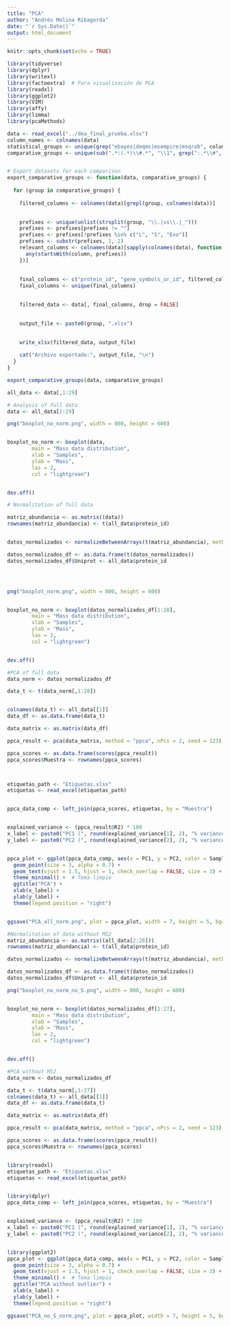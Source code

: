 ```yaml
---
title: "PCA"
author: "Andrés Molina Ribagorda"
date: "`r Sys.Date()`"
output: html_document
---
```


```r
knitr::opts_chunk$set(echo = TRUE)
```

````r
library(tidyverse)
library(dplyr)
library(writexl)
library(factoextra)  # Para visualización de PCA
library(readxl)
library(ggplot2)
library(VIM)
library(affy)
library(limma)
library(pcaMethods)
````

````r


data <- read_excel("../dea_final_prueba.xlsx")
column_names <- colnames(data)
statistical_groups <- unique(grep("ebayes|deqms|msempire|msqrob", column_names, value = TRUE))
comparative_groups <- unique(sub(".*:(.*)\\#.*", "\\1", grep(":.*\\#", column_names, value = TRUE)))


# Export datasets for each comparison
export_comparative_groups <- function(data, comparative_groups) {
  
  for (group in comparative_groups) {
    
    filtered_columns <- colnames(data)[grepl(group, colnames(data))]
    

    prefixes <- unique(unlist(strsplit(group, "\\.|vs\\.|_")))
    prefixes <- prefixes[prefixes != ""]
    prefixes <- prefixes[!prefixes %in% c("L", "S", "Exo")] 
    prefixes <- substr(prefixes, 1, 2)
    relevant_columns <- colnames(data)[sapply(colnames(data), function(column) {
      any(startsWith(column, prefixes))
    })]
    
    
    final_columns <- c("protein_id", "gene_symbols_or_id", filtered_columns,relevant_columns)
    final_columns <- unique(final_columns) 
    

    filtered_data <- data[, final_columns, drop = FALSE]
  

    output_file <- paste0(group, ".xlsx")
    

    write_xlsx(filtered_data, output_file)
    
    cat("Archivo exportado:", output_file, "\n")
  }
}

export_comparative_groups(data, comparative_groups)

all_data <- data[,1:29]

````

````r
# Analysis of full data
data <- all_data[2:29]

png("boxplot_no_norm.png", width = 800, height = 600)


boxplot_no_norm <- boxplot(data,
        main = "Mass data distribution",
        xlab = "Samples",
        ylab = "Mass",
        las = 2,
        col = "lightgreen")


dev.off()

````

````r
# Normalitation of full data

matriz_abundancia <- as.matrix((data))  
rownames(matriz_abundancia) <- t(all_data$protein_id)


datos_normalizados <- normalizeBetweenArrays(t(matriz_abundancia), method = "quantile")

datos_normalizados_df <- as.data.frame(t(datos_normalizados))
datos_normalizados_df$Uniprot <- all_data$protein_id




png("boxplot_norm.png", width = 800, height = 600)


boxplot_no_norm <- boxplot(datos_normalizados_df[1:28],
        main = "Mass data distribution",
        xlab = "Samples",
        ylab = "Mass",
        las = 2,
        col = "lightgreen")


dev.off()
````

````r

#PCA of full data
data_norm <- datos_normalizados_df

data_t <- t(data_norm[,1:28])  


colnames(data_t) <- all_data[[1]]
data_df <- as.data.frame(data_t)

data_matrix <- as.matrix(data_df)

ppca_result <- pca(data_matrix, method = "ppca", nPcs = 2, seed = 123)

ppca_scores <- as.data.frame(scores(ppca_result))
ppca_scores$Muestra <- rownames(ppca_scores)



etiquetas_path <- "Etiquetas.xlsx"  
etiquetas <- read_excel(etiquetas_path)


ppca_data_comp <- left_join(ppca_scores, etiquetas, by = "Muestra")


explained_variance <- (ppca_result@R2) * 100
x_label <- paste0("PC1 (", round(explained_variance[1], 2), "% variance explained)")
y_label <- paste0("PC2 (", round(explained_variance[2], 2), "% variance explained)")


ppca_plot <- ggplot(ppca_data_comp, aes(x = PC1, y = PC2, color = Sample, shape = Genotype, label = CellType)) +
  geom_point(size = 3, alpha = 0.7) +  
  geom_text(vjust = 1.5, hjust = 1, check_overlap = FALSE, size = 3) +  
  theme_minimal() +  # Tema limpio
  ggtitle("PCA") +
  xlab(x_label) +
  ylab(y_label) +
  theme(legend.position = "right")


ggsave("PCA_all_norm.png", plot = ppca_plot, width = 7, height = 5, bg="white")

````


````r

#Normalitation of data without MS2
matriz_abundancia <- as.matrix((all_data[2:28]))  
rownames(matriz_abundancia) <- t(all_data$protein_id)

datos_normalizados <- normalizeBetweenArrays(t(matriz_abundancia), method = "quantile")

datos_normalizados_df <- as.data.frame(t(datos_normalizados))
datos_normalizados_df$Uniprot <- all_data$protein_id

png("boxplot_no_norm_no_S.png", width = 800, height = 600)


boxplot_no_norm <- boxplot(datos_normalizados_df[1:27],
        main = "Mass data distribution",
        xlab = "Samples",
        ylab = "Mass",
        las = 2,
        col = "lightgreen")


dev.off()


````

````r

#PCA without MS2
data_norm <- datos_normalizados_df

data_t <- t(data_norm[,1:27])  
colnames(data_t) <- all_data[[1]]
data_df <- as.data.frame(data_t)

data_matrix <- as.matrix(data_df)

ppca_result <- pca(data_matrix, method = "ppca", nPcs = 2, seed = 123)

ppca_scores <- as.data.frame(scores(ppca_result))
ppca_scores$Muestra <- rownames(ppca_scores)


library(readxl)
etiquetas_path <- "Etiquetas.xlsx"  
etiquetas <- read_excel(etiquetas_path)


library(dplyr)
ppca_data_comp <- left_join(ppca_scores, etiquetas, by = "Muestra")


explained_variance <- (ppca_result@R2) * 100
x_label <- paste0("PC1 (", round(explained_variance[1], 2), "% variance explained)")
y_label <- paste0("PC2 (", round(explained_variance[2], 2), "% variance explained)")


library(ggplot2)
ppca_plot <- ggplot(ppca_data_comp, aes(x = PC1, y = PC2, color = Sample, shape = Genotype, label = CellType)) +
  geom_point(size = 3, alpha = 0.7) +  
  geom_text(vjust = 1.5, hjust = 1, check_overlap = FALSE, size = 3) +  
  theme_minimal() +  # Tema limpio
  ggtitle("PCA without outlier") +
  xlab(x_label) +
  ylab(y_label) +
  theme(legend.position = "right")

ggsave("PCA_no_S_norm.png", plot = ppca_plot, width = 7, height = 5, bg="white")
````

  
  